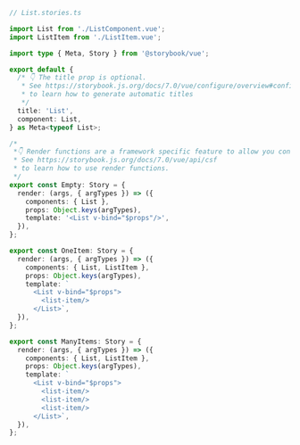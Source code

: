 ```ts
// List.stories.ts

import List from './ListComponent.vue';
import ListItem from './ListItem.vue';

import type { Meta, Story } from '@storybook/vue';

export default {
  /* 👇 The title prop is optional.
   * See https://storybook.js.org/docs/7.0/vue/configure/overview#configure-story-loading
   * to learn how to generate automatic titles
   */
  title: 'List',
  component: List,
} as Meta<typeof List>;

/*
 *👇 Render functions are a framework specific feature to allow you control on how the component renders.
 * See https://storybook.js.org/docs/7.0/vue/api/csf
 * to learn how to use render functions.
 */
export const Empty: Story = {
  render: (args, { argTypes }) => ({
    components: { List },
    props: Object.keys(argTypes),
    template: '<List v-bind="$props"/>',
  }),
};

export const OneItem: Story = {
  render: (args, { argTypes }) => ({
    components: { List, ListItem },
    props: Object.keys(argTypes),
    template: `
      <List v-bind="$props">
        <list-item/>
      </List>`,
  }),
};

export const ManyItems: Story = {
  render: (args, { argTypes }) => ({
    components: { List, ListItem },
    props: Object.keys(argTypes),
    template: `
      <List v-bind="$props">
        <list-item/>
        <list-item/>
        <list-item/>
      </List>`,
  }),
};
```

